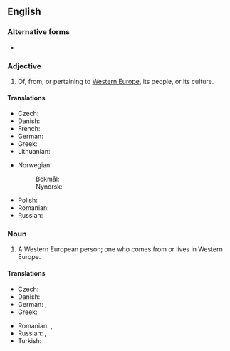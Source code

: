 ==English==

===Alternative forms===
* {{l|en|West European}}

===Adjective===
{{en-adj|-}}

# Of, from, or pertaining to [[Western Europe]], its people, or its culture.

====Translations====
{{trans-top|Western European}}
* Czech: {{t+|cs|západoevropský}}
* Danish: {{t+|da|vesteuropæisk}}
* French: {{t+|fr|ouest-européen}}
* German: {{t+|de|westeuropäisch}}
* Greek: {{t+|el|δυτικοευρωπαϊκός|sc=Grek}}
* Lithuanian: {{t|lt|Vakarų Europietis}}
{{trans-mid}}
* Norwegian:
*: Bokmål: {{t|no|vesteuropeisk}}
*: Nynorsk: {{t|nn|vesteuropeisk}}
* Polish: {{t+|pl|zachodnioeuropejski}}
* Romanian: {{t|ro|vest-european}}
* Russian: {{t+|ru|западноевропе́йский}}
{{trans-bottom}}

===Noun===
{{en-noun}}

# A Western European person; one who comes from or lives in Western Europe.

====Translations====
{{trans-top|Western European person}}
* Czech: {{t|cs|Západoevropan|m}}
* Danish: {{t|da|vesteuropæer|c}}
* German: {{t+|de|Westeuropäer|m}}, {{t+|de|Westeuropäerin|f}}
* Greek: {{t|el|δυτικοευρωπαίος|m|sc=Grek}}
{{trans-mid}}
* Romanian: {{t|ro|vest-european|m}}, {{t|ro|vest-europeană|f}}
* Russian: {{t+|ru|западноевропе́ец|m}}, {{t+|ru|западноевропе́йка|f}}
* Turkish: {{t|tr|Batı Avrupalı}}
{{trans-bottom}}